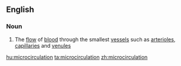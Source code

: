 ==English==

===Noun===
{{wikipedia}}
{{en-noun|-}}

# The [[flow]] of [[blood]] through the smallest [[vessel]]s such as [[arteriole]]s, [[capillary|capillaries]] and [[venule]]s

[[hu:microcirculation]]
[[ta:microcirculation]]
[[zh:microcirculation]]